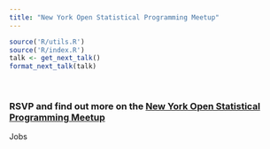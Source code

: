 ```yaml
---
title: "New York Open Statistical Programming Meetup"
---
```


```r
source('R/utils.R')
source('R/index.R')
talk <- get_next_talk()
format_next_talk(talk)
```


<!--
<div class="meetup-card home-card">
<a href="https://www.meetup.com/nyhackr/">
<img src="https://secure.meetupstatic.com/photos/event/3/3/5/9/highres_501613145.jpeg" width=60%>
</a>
</div>

## Next talk: Hannes Muhleisen
### Feb 24 @ 7pm EST
Using databases to wrangle and retrieve data from R and Python can be challenging, traditional systems like SQLite or MySQL are not built for analytical workloads and moving data into the analysis environment suffered from low bandwidth. DuckDB is a new in-process database management system that runs directly in-process, greatly streamlining setup and data transfer. 

-->

<br>

### RSVP and find out more on the [New York Open Statistical Programming Meetup <i class="fa fa-meetup"></i>](https://www.meetup.com/nyhackr/)

<!-- floating div for jobs -->
<div id="jobs-tag" align="center">
<p><i class="fa fa-arrow-up"></i> Jobs</p>
</div>

